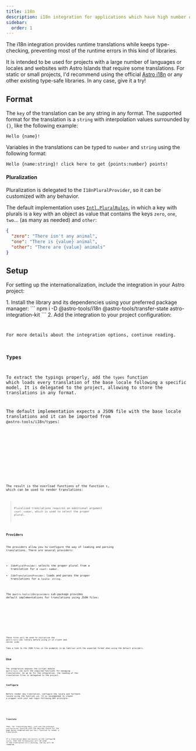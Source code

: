 ```yaml
---
title: i18n
description: i18n integration for applications which have high number of locales and requires type-checking
sidebar:
  order: 1
---
```





The i18n integration provides runtime translations while keeps type-checking, preventing most of the runtime errors in this kind of libraries.

It is intended to be used for projects with a large number of languages or locales and websites with Astro Islands that require some translations.
For static or small projects, I'd recommend using the official [Astro i18n](https://docs.astro.build/en/guides/internationalization/) or any other existing type-safe libraries. In any case, give it a try!

## Format

The `key` of the translation can be any string in any format. The supported format for the translation is a `string` with interpolation values surrounded by `{}`, like the following example:
```text
Hello {name}!
```

Variables in the translations can be typed to `number` and `string` using the following format:
```
Hello {name:string}! click here to get {points:number} points!
```

#### Pluralization

Pluralization is delegated to the `I18nPluralProvider`, so it can be customized with any behavior.

The default implementation uses [`Intl.PluralRules`](https://developer.mozilla.org/en-US/docs/Web/JavaScript/Reference/Global_Objects/Intl/PluralRules),
in which a key with plurals is a key with an object as value that contains the keys `zero`, `one`, `two`... (as many as needed) and `other`:

```json
{
  "zero": "There isn't any animal",
  "one": "There is {value} animal",
  "other": "There are {value} animals"
}
```

## Setup

For setting up the internationalization, include the integration in your Astro project:

<Steps>
1.  Install the library and its dependencies using your preferred package manager:
    ```
    npm i -D @astro-tools/i18n @astro-tools/transfer-state astro-integration-kit
    ```
2.  Add the integration to your project configuration:
    <Code title="astro.config.mjs" code={setupExampleRaw} lang="typescript" />
</Steps>

For more details about the integration options, continue reading.

### Types

To extract the typings properly, add the `types` function which loads every translation of the base locale following a specific model.
It is delegated to the project, allowing to store the translations in any format.

The default implementation expects a JSON file with the base locale translations and it can be imported from `@astro-tools/i18n/types`:

<Example>
  <Tabs>
    <TabItem label="@/config/i18n-schema-loader.mjs">
      <Code code={typesProviderRaw} lang="javascript" />
    </TabItem>
    <TabItem label="./translations/en-US.json">
      <Code code={enUSRaw} lang="json" />
    </TabItem>
  </Tabs>
</Example>

The result is the overload functions of the function `t`, which can be used to render translations:
<Code title="types.d.ts" code={getTranslateTypes()} lang="typescript" />

> Pluralized translations requires an additional argument `count: number`, which is used to select the proper plural.

### Providers

The providers allow you to configure the way of loading and parsing translations. There are several providers:

- `I18nPluralProvider`: selects the proper plural from a translation for a `count: number`.
- `I18nTranslationsProvider`: loads and parses the proper translations for a `locale: string`.

The `@astro-tools/i18n/providers` sub-package provides default implementations for translations using JSON files:

<Example>
  <Tabs>
    <TabItem label="translations-provider.ts">
      <Code code={translationsProviderRaw} lang="typescript" />
    </TabItem>
    <TabItem label="plural-provider.ts">
      <Code code={pluralProviderRaw} lang="typescript" />
    </TabItem>
  </Tabs>
</Example>

These files will be used to initialize the `@astro-tools:i18n` library before using it in client and server side.

<Aside type="note">Take a look to the JSON files in the examples to be familiar with the expected format when using the default providers.</Aside>

## Use

The integration exposes the virtual module `@astro-tools:i18n` with the required functions for managing translations.
As we do for the integration, the loading of the translation files is delegated to the project.

### Configure

Before render any translation, configure the locale and fallback locale using the function `use`.
It is recommended to create a wrapper with your own logic following DRY principle:

<Tabs>
  <TabItem label="use-translations.ts">
    <Code code={useTranslationsRaw} lang="typescript" />
  </TabItem>
</Tabs>

### Translate

Then, for translating keys, just use the previous `useTranslations` function with the desired locale for the page being rendered and use the `t` function to render a translation.

If a translation does not exists in the configured `locale`, then the `fallbackLocale` will be used. If the translation still missing, the `key` will be rendered.

<Example>
  <Tabs>
    <TabItem label="Example.astro">
      <Code code={i18nExampleRaw} lang="astro" />
    </TabItem>
    <TabItem label="ClientSideExample.svelte">
      <Code code={i18nClientSideExampleRaw} lang="svelte" />
    </TabItem>
    <TabItem label="es-ES.json">
      <Code code={esESRaw} lang="json" />
    </TabItem>
    <TabItem label="en-US.json">
      <Code code={enUSRaw} lang="json" />
    </TabItem>
  </Tabs>
  <ExamplePreview hydration="i18n-example">
    <I18nExample id="i18n-example" />
  </ExamplePreview>
</Example>
